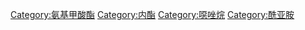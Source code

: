 [[Category:氨基甲酸酯|Category:氨基甲酸酯]]
[[Category:内酯|Category:内酯]]
[[Category:噁唑烷|Category:噁唑烷]]
[[Category:酰亚胺|Category:酰亚胺]]